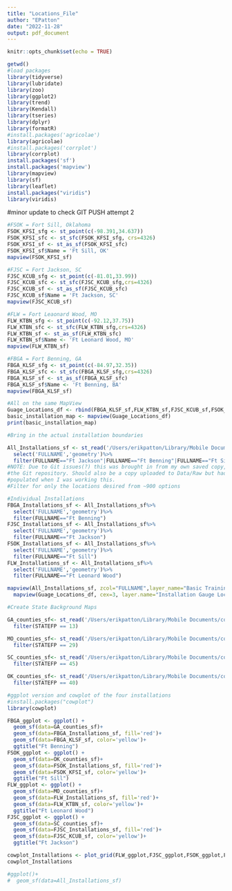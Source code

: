 ```yaml
---
title: "Locations_File"
author: "EPatton"
date: "2022-11-28"
output: pdf_document
---
```

```r
knitr::opts_chunk$set(echo = TRUE)
```

```r
getwd()
#load packages
library(tidyverse)
library(lubridate)
library(zoo)
library(ggplot2)
library(trend)
library(Kendall)
library(tseries)
library(dplyr)
library(formatR)
#install.packages('agricolae')
library(agricolae)
#install.packages('corrplot')
library(corrplot)
install.packages('sf')
install.packages('mapview')
library(mapview)
library(sf)
library(leaflet)
install.packages("viridis")
library(viridis)
```

#minor update to check GIT PUSH
attempt 2 

```r
#FSOK = Fort Sill, Oklahoma
FSOK_KFSI_sfg <- st_point(c(-98.391,34.637))
FSOK_KFSI_sfc <- st_sfc(FSOK_KFSI_sfg, crs=4326)
FSOK_KFSI_sf <- st_as_sf(FSOK_KFSI_sfc)
FSOK_KFSI_sf$Name = 'Ft Sill, OK'
mapview(FSOK_KFSI_sf)

#FJSC = Fort Jackson, SC
FJSC_KCUB_sfg <- st_point(c(-81.01,33.99))
FJSC_KCUB_sfc <- st_sfc(FJSC_KCUB_sfg,crs=4326)
FJSC_KCUB_sf <- st_as_sf(FJSC_KCUB_sfc)
FJSC_KCUB_sf$Name = 'Ft Jackson, SC'
mapview(FJSC_KCUB_sf)

#FLW = Fort Leaonard Wood, MO
FLW_KTBN_sfg <- st_point(c(-92.12,37.75))
FLW_KTBN_sfc <- st_sfc(FLW_KTBN_sfg,crs=4326)
FLW_KTBN_sf <- st_as_sf(FLW_KTBN_sfc)
FLW_KTBN_sf$Name <- 'Ft Leonard Wood, MO'
mapview(FLW_KTBN_sf)

#FBGA = Fort Benning, GA
FBGA_KLSF_sfg <- st_point(c(-84.97,32.35))
FBGA_KLSF_sfc <- st_sfc(FBGA_KLSF_sfg,crs=4326)
FBGA_KLSF_sf <- st_as_sf(FBGA_KLSF_sfc)
FBGA_KLSF_sf$Name <- 'Ft Benning, BA'
mapview(FBGA_KLSF_sf)

#All on the same MapView
Guage_Locations_df <- rbind(FBGA_KLSF_sf,FLW_KTBN_sf,FJSC_KCUB_sf,FSOK_KFSI_sf)
basic_installation_map <- mapview(Guage_Locations_df)
print(basic_installation_map)
```

```r
#Bring in the actual installation boundaries

All_Installations_sf <- st_read('/Users/erikpatton/Library/Mobile Documents/com~apple~CloudDocs/Duke/Data_Dissertation/Map Data/tl_2019_us_mil/tl_2019_us_mil.shp')%>%
  select('FULLNAME','geometry')%>%
  filter(FULLNAME=="Ft Jackson"|FULLNAME=="Ft Benning"|FULLNAME=="Ft Sill"|FULLNAME=="Ft Leonard Wood")
#NOTE: Due to Git issues(?) this was brought in from my own saved copy, not from 
#the Git repository. Should also be a copy uploaded to Data/Raw but had not
#populated when I was working this.
#Filter for only the locations desired from ~900 options

#Individual Installations
FBGA_Installations_sf <- All_Installations_sf%>%
  select('FULLNAME','geometry')%>%
  filter(FULLNAME=="Ft Benning")
FJSC_Installations_sf <- All_Installations_sf%>%
  select('FULLNAME','geometry')%>%
  filter(FULLNAME=="Ft Jackson")
FSOK_Installations_sf <- All_Installations_sf%>%
  select('FULLNAME','geometry')%>%
  filter(FULLNAME=="Ft Sill")
FLW_Installations_sf <- All_Installations_sf%>%
  select('FULLNAME','geometry')%>%
  filter(FULLNAME=="Ft Leonard Wood")

mapview(All_Installations_sf, zcol="FULLNAME",layer_name="Basic Training Installations",alpha=1,legend=FALSE)+
  mapview(Guage_Locations_df, cex=3, layer.name="Installation Gauge Locations")
```
```r
#Create State Background Maps

GA_counties_sf<- st_read('/Users/erikpatton/Library/Mobile Documents/com~apple~CloudDocs/R Files/Patton_Guimond_ENV872_Final_Project/Data/Raw Data/cb_2018_us_county_20m') %>% 
  filter(STATEFP == 13) 

MO_counties_sf<- st_read('/Users/erikpatton/Library/Mobile Documents/com~apple~CloudDocs/R Files/Patton_Guimond_ENV872_Final_Project/Data/Raw Data/cb_2018_us_county_20m') %>% 
  filter(STATEFP == 29) 

SC_counties_sf<- st_read('/Users/erikpatton/Library/Mobile Documents/com~apple~CloudDocs/R Files/Patton_Guimond_ENV872_Final_Project/Data/Raw Data/cb_2018_us_county_20m') %>% 
  filter(STATEFP == 45) 

OK_counties_sf<- st_read('/Users/erikpatton/Library/Mobile Documents/com~apple~CloudDocs/R Files/Patton_Guimond_ENV872_Final_Project/Data/Raw Data/cb_2018_us_county_20m') %>% 
  filter(STATEFP == 40) 
```

```r
#ggplot version and cowplot of the four installations
#install.packages("cowplot")
library(cowplot)

FBGA_ggplot <- ggplot() + 
  geom_sf(data=GA_counties_sf)+
  geom_sf(data=FBGA_Installations_sf, fill='red')+
  geom_sf(data=FBGA_KLSF_sf, color='yellow')+
  ggtitle("Ft Benning")
FSOK_ggplot <- ggplot() + 
  geom_sf(data=OK_counties_sf)+
  geom_sf(data=FSOK_Installations_sf, fill='red')+
  geom_sf(data=FSOK_KFSI_sf, color='yellow')+
  ggtitle("Ft Sill")
FLW_ggplot <- ggplot() + 
  geom_sf(data=MO_counties_sf)+
  geom_sf(data=FLW_Installations_sf, fill='red')+
  geom_sf(data=FLW_KTBN_sf, color='yellow')+
  ggtitle("Ft Leonard Wood")
FJSC_ggplot <- ggplot() + 
  geom_sf(data=SC_counties_sf)+
  geom_sf(data=FJSC_Installations_sf, fill='red')+
  geom_sf(data=FJSC_KCUB_sf, color='yellow')+
  ggtitle("Ft Jackson")

cowplot_Installations <- plot_grid(FLW_ggplot,FJSC_ggplot,FSOK_ggplot,FBGA_ggplot, nrow = 2)
cowplot_Installations

#ggplot()+
#  geom_sf(data=All_Installations_sf)
```

